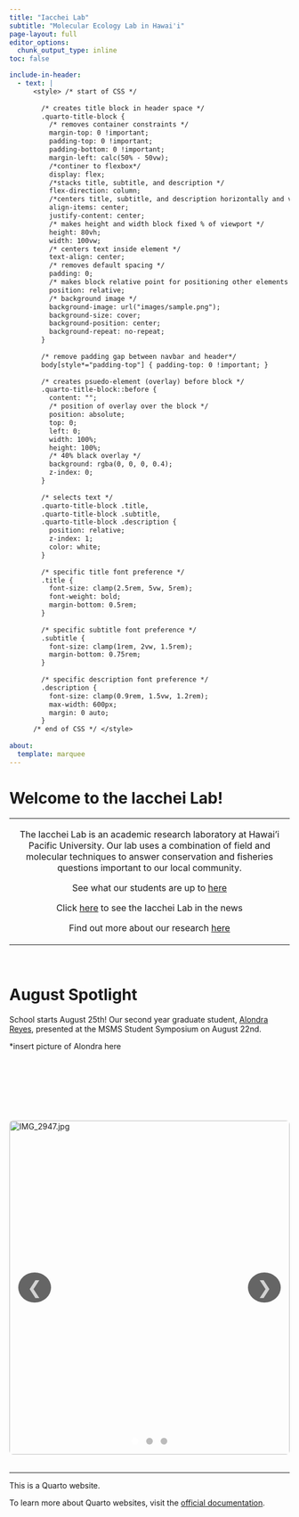 ```yaml
---
title: "Iacchei Lab"
subtitle: "Molecular Ecology Lab in Hawai'i"
page-layout: full
editor_options: 
  chunk_output_type: inline
toc: false

include-in-header:
  - text: |
      <style> /* start of CSS */
       
        /* creates title block in header space */
        .quarto-title-block { 
          /* removes container constraints */
          margin-top: 0 !important;
          padding-top: 0 !important;
          padding-bottom: 0 !important;
          margin-left: calc(50% - 50vw); 
          /*continer to flexbox*/
          display: flex; 
          /*stacks title, subtitle, and description */
          flex-direction: column; 
          /*centers title, subtitle, and description horizontally and vertically */
          align-items: center; 
          justify-content: center; 
          /* makes height and width block fixed % of viewport */
          height: 80vh; 
          width: 100vw;
          /* centers text inside element */
          text-align: center; 
          /* removes default spacing */
          padding: 0; 
          /* makes block relative point for positioning other elements */
          position: relative; 
          /* background image */
          background-image: url("images/sample.png");
          background-size: cover; 
          background-position: center; 
          background-repeat: no-repeat; 
        }
        
        /* remove padding gap between navbar and header*/
        body[style*="padding-top"] { padding-top: 0 !important; }
        
        /* creates psuedo-element (overlay) before block */
        .quarto-title-block::before { 
          content: ""; 
          /* position of overlay over the block */
          position: absolute;
          top: 0;
          left: 0;
          width: 100%;
          height: 100%; 
          /* 40% black overlay */
          background: rgba(0, 0, 0, 0.4); 
          z-index: 0;
        }
        
        /* selects text */
        .quarto-title-block .title,
        .quarto-title-block .subtitle,
        .quarto-title-block .description { 
          position: relative; 
          z-index: 1; 
          color: white; 
        }
        
        /* specific title font preference */
        .title { 
          font-size: clamp(2.5rem, 5vw, 5rem); 
          font-weight: bold;
          margin-bottom: 0.5rem;
        }
        
        /* specific subtitle font preference */
        .subtitle {
          font-size: clamp(1rem, 2vw, 1.5rem); 
          margin-bottom: 0.75rem;
        }
        
        /* specific description font preference */
        .description {
          font-size: clamp(0.9rem, 1.5vw, 1.2rem); 
          max-width: 600px;
          margin: 0 auto; 
        }
      /* end of CSS */ </style>
      
about: 
  template: marquee
---
```


# Welcome to the Iacchei Lab!

+:-------------------------------------------------------------------------------------------------------------------------------------------------------------------------------------------------------------------------------:+
| The Iacchei Lab is an academic research laboratory at Hawai'i Pacific University. Our lab uses a combination of field and molecular techniques to answer conservation and fisheries questions important to our local community. |
|                                                                                                                                                                                                                                 |
| See what our students are up to [here](team.qmd)                                                                                                                                                                                |
|                                                                                                                                                                                                                                 |
| Click [here](News.qmd) to see the Iacchei Lab in the news                                                                                                                                                                       |
|                                                                                                                                                                                                                                 |
| Find out more about our research [here](Research.qmd)                                                                                                                                                                           |
+---------------------------------------------------------------------------------------------------------------------------------------------------------------------------------------------------------------------------------+

</br>

# August Spotlight

School starts August 25th! Our second year graduate student, [Alondra Reyes](AlondraBio.qmd), presented at the MSMS Student Symposium on August 22nd.

\*insert picture of Alondra here

</br>

</br>

</br>

```{=html}
<div class="slideshow-gallery">
  <div class="slide active"><img src="images/IMG_2947.jpg" alt="IMG_2947.jpg"></div>
  <div class="slide"><img src="images/SavNanMattPic.jpeg" alt="IMG_2947.jpg"></div>
  <div class="slide"><img src="images/AFSpic.jpg" alt="IMG_2947.jpg"></div>
  
  <div class="controls">
    <button id="prev">&#10094;</button>
    <button id="next">&#10095;</button>
  </div>

  <div class="dots">
    <span class="active"></span>
    <span></span>
    <span></span>
  </div>
</div>
```

```{=html}
<style>
.slideshow-gallery {
  position: relative;
  max-width: 1500px;
  margin: 2rem auto;
  height: 600px;
  overflow: hidden;
  border-radius: 7px;
}

.slideshow-gallery .slide {
  position: absolute;
  width: 100%;
  height: 100%;
  display: none;
  justify-content: center;
  align-items: center;
}

.slideshow-gallery .slide.active {
  display: flex;
}

.slideshow-gallery img {
  width: 100%;
  height: 100%;
  object-fit: cover;
}

/* Navigation arrows */
.slideshow-gallery .controls {
  position: absolute;
  top: 50%;
  width: 100%;
  display: flex;
  justify-content: space-between;
  transform: translateY(-50%);
}
.slideshow-gallery .controls button {
  background: rgba(0,0,0,0.6);
  border: none;
  color: lightgrey;
  font-size: 2rem;
  padding: .5rem 1rem;
  margin: 1rem;
  cursor: pointer;
  border-radius: 50%;
  transition: background 0.3s;
}
.slideshow-gallery .controls button:hover {
  background: rgba(255,255,255,0.4);
}

/* Dots navigation */
.slideshow-gallery .dots {
  position: absolute;
  bottom: 15px;
  width: 100%;
  text-align: center;
}
.slideshow-gallery .dots span {
  height: 12px;
  width: 12px;
  margin: 0 5px;
  display: inline-block;
  background: #bbb;
  border-radius: 50%;
  cursor: pointer;
  transition: background 0.3s;
}
.slideshow-gallery .dots span.active {
  background: #fff;
}
</style>
```

```{=html}
<script>
const slides = document.querySelectorAll('.slideshow-gallery .slide');
const dots = document.querySelectorAll('.slideshow-gallery .dots span');
let index = 0;

function showSlide(n) {
  slides.forEach((slide, i) => {
    slide.classList.toggle('active', i === n);
    dots[i].classList.toggle('active', i === n);
  });
  index = n;
}

document.querySelector('.slideshow-gallery #next').onclick = () => {
  showSlide((index + 1) % slides.length);
};
document.querySelector('.slideshow-gallery #prev').onclick = () => {
  showSlide((index - 1 + slides.length) % slides.length);
};
dots.forEach((dot, i) => dot.onclick = () => showSlide(i));
</script>
```

------------------------------------------------------------------------

This is a Quarto website.

To learn more about Quarto websites, visit the [official documentation](https://quarto.org/docs/websites).
